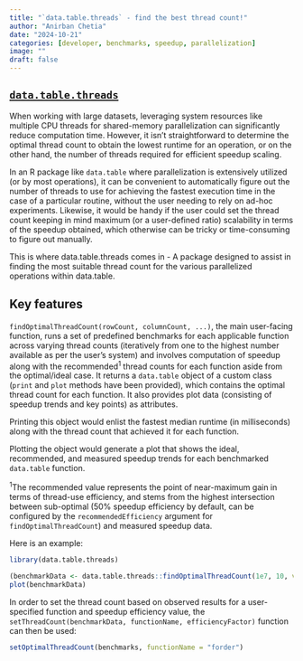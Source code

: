 ```yaml
---
title: "`data.table.threads` - find the best thread count!"
author: "Anirban Chetia"
date: "2024-10-21"
categories: [developer, benchmarks, speedup, parallelization]
image: ""
draft: false
---
```


## [`data.table.threads`](https://github.com/Anirban166/data.table.threads)

When working with large datasets, leveraging system resources like multiple CPU threads for shared-memory parallelization can significantly reduce computation time. However, it isn’t straightforward to determine the optimal thread count to obtain the lowest runtime for an operation, or on the other hand, the number of threads required for efficient speedup scaling.

In an R package like `data.table` where parallelization is extensively utilized (or by most operations), it can be convenient to automatically figure out the number of threads to use for achieving the fastest execution time in the case of a particular routine, without the user needing to rely on ad-hoc experiments. Likewise, it would be handy if the user could set the thread count keeping in mind maximum (or a user-defined ratio) scalability in terms of the speedup obtained, which otherwise can be tricky or time-consuming to figure out manually.

This is where data.table.threads comes in - A package designed to assist in finding the most suitable thread count for the various parallelized operations within data.table.

## Key features

`findOptimalThreadCount(rowCount, columnCount, ...)`, the main user-facing function, runs a set of predefined benchmarks for each applicable function across varying thread counts (iteratively from one to the highest number available as per the user's system) and involves computation of speedup along with the recommended<sup>1</sup> thread counts for each function aside from the optimal/ideal case. It returns a `data.table` object of a custom class (`print` and `plot` methods have been provided), which contains the optimal thread count for each function. It also provides plot data (consisting of speedup trends and key points) as attributes.

Printing this object would enlist the fastest median runtime (in milliseconds) along with the thread count that achieved it for each function.

Plotting the object would generate a plot that shows the ideal, recommended, and measured speedup trends for each benchmarked `data.table` function.

<sup>1</sup>The recommended value represents the point of near-maximum gain in terms of thread-use efficiency, and stems from the highest intersection between sub-optimal (50% speedup efficiency by default, can be configured by the `recommendedEfficiency` argument for `findOptimalThreadCount`) and measured speedup data.

Here is an example:
```r
library(data.table.threads)

(benchmarkData <- data.table.threads::findOptimalThreadCount(1e7, 10, verbose = FALSE, recommendedEfficiency = 0.6))
plot(benchmarkData)
```

In order to set the thread count based on observed results for a user-specified function and speedup efficiency value, the `setThreadCount(benchmarkData, functionName, efficiencyFactor)` function can then be used:
```r
setOptimalThreadCount(benchmarks, functionName = "forder")
```